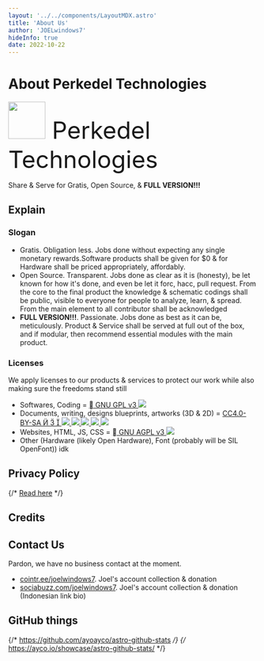 ```yaml
---
layout: '../../components/LayoutMDX.astro'
title: 'About Us'
author: 'JOELwindows7'
hideInfo: true
date: 2022-10-22
---
```


# About Perkedel Technologies
<font size="72"><p><img src="/Perkedel_Icon.png" width="75px"/> Perkedel Technologies</p></font>
Share & Serve for Gratis, Open Source, & **FULL VERSION!!!**

## Explain
### Slogan
- Gratis. Obligation less. Jobs done without expecting any single monetary rewards.Software products shall be given for $0 & for Hardware shall be priced appropriately, affordably.
- Open Source. Transparent. Jobs done as clear as it is (honesty), be let known for how it's done, and even be let it forc, hacc, pull request. From the core to the final product the knowledge & schematic codings shall be public, visible to everyone for people to analyze, learn, & spread. From the main element to all contributor shall be acknowledged
- **FULL VERSION!!!**. Passionate. Jobs done as best as it can be, meticulously. Product & Service shall be served at full out of the box, and if modular, then recommend essential modules with the main product.

### Licenses
We apply licenses to our products & services to protect our work while also making sure the freedoms stand still
- Softwares, Coding = <a target="_blank" rel="license noopener noreferrer" href="https://www.gnu.org/licenses/gpl-3.0.en.html">&#xe779; GNU GPL v3 <img src="https://www.gnu.org/graphics/gplv3-with-text-136x68.png"/></a>
- Documents, writing, designs blueprints, artworks (3D & 2D) = 
        <a target="_blank" rel="license noopener noreferrer" href="https://creativecommons.org/licenses/by-sa/4.0/">CC4.0-BY-SA 
          &#xe291; &#xe290; &#xe297;
          ![](https://mirrors.creativecommons.org/presskit/buttons/88x31/svg/by-sa.svg) 
          ![](https://mirrors.creativecommons.org/presskit/icons/cc.svg)
          ![](https://mirrors.creativecommons.org/presskit/icons/by.svg)
          ![](https://mirrors.creativecommons.org/presskit/icons/sa.svg) 
          ![](https://mirrors.creativecommons.org/presskit/cc.srr.primary.svg) </a>
- Websites, HTML, JS, CSS = <a target="_blank" rel="license noopener noreferrer" href="https://www.gnu.org/licenses/agpl-3.0.html">&#xe779; GNU AGPL v3 <img src="https://www.gnu.org/graphics/agplv3-with-text-162x68.png"/></a>
- Other (Hardware (likely Open Hardware), Font (probably will be SIL OpenFont)) idk
## Privacy Policy
{/* [Read here](/privacy_policy) */}
<ButtonizedLink content="Read here" href="/privacy_policy"/>

## Credits
<ButtonizedLink content="See here" href="credit"/>

## Contact Us
Pardon, we have no business contact at the moment.
- <a target="_blank" rel="noopener noreferrer" href="https://cointr.ee/joelwindows7">cointr.ee/joelwindows7</a>. Joel's account collection & donation
- <a target="_blank" rel="noopener noreferrer" href="https://sociabuzz.com/joelwindows7">sociabuzz.com/joelwindows7</a>. Joel's account collection & donation (Indonesian link bio)

## GitHub things
{/* https://github.com/ayoayco/astro-github-stats */}
{/* https://ayco.io/showcase/astro-github-stats/ */}
<a href="https://github.com/Perkedel" target="_blank" rel="noopener noreferrer"><GithubStats username="Perkedel" topLanguages={true} showIcon={true}/></a><br/>
<a href="https://github.com/JOELwindows7" target="_blank" rel="noopener noreferrer"><GithubStats username="JOELwindows7" topLanguages={true} showIcon={true}/></a><br/>
<a href="https://github.com/Perkedel/perkedel-astro" target="_blank" rel="noopener noreferrer"><GithubStats username="Perkedel" repo="perkedel-astro" /></a><br/>